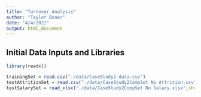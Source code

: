```yaml
---
title: "Turnover Analysis"
author: "Taylor Bonar"
date: "4/4/2021"
output: html_document
---
```


## Initial Data Inputs and Libraries
```r
library(readxl)

trainingSet = read.csv("./data/CaseStudy2-data.csv")
testAttritionSet = read.csv("./data/CaseStudy2CompSet No Attrition.csv")
testSalarySet = read_xlsx("./data/CaseStudy2CompSet No Salary.xlsx",sheet=1)
```
